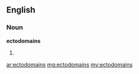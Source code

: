 ==English==

===Noun===
'''ectodomains'''

# {{plural of|ectodomain}}

[[ar:ectodomains]]
[[mg:ectodomains]]
[[my:ectodomains]]